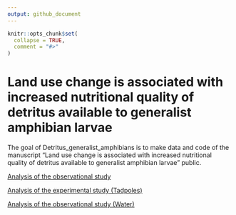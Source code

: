 ```yaml
---
output: github_document
---
```


<!-- README.md is generated from README.Rmd. Please edit that file -->

```r
knitr::opts_chunk$set(
  collapse = TRUE,
  comment = "#>"
)
```

# Land use change is associated with increased nutritional quality of detritus available to generalist amphibian larvae

<!-- badges: start -->
<!-- badges: end -->

The goal of Detritus_generalist_amphibians is to make data and code of the manuscript "Land use change is associated with increased nutritional quality of detritus available to generalist amphibian larvae" public.

[Analysis of the observational study](https://github.com/RodolfoPelinson/Detritus_generalist_amphibians/blob/master/scripts/Observational_study.md)

[Analysis of the experimental  study (Tadpoles)](https://github.com/RodolfoPelinson/Detritus_generalist_amphibians/blob/master/scripts/Experimental_study_tadpoles.md)

[Analysis of the observational study (Water)](https://github.com/RodolfoPelinson/Detritus_generalist_amphibians/blob/master/scripts/Experimental_study_water.md)